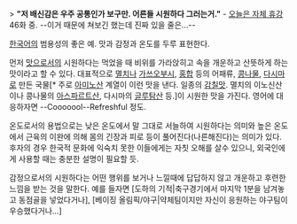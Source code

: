 > '''"저 배신감은 우주 공통인가 보구만. 어른들 시원하다 그러는거."''' 
- [[오늘은 자체 휴강]] 46화 중. --이거 때문에 쳐보긴 했는데 진짜 있을 줄은...--

[[한국어]]의 범용성의 좋은 예. 맛과 감정과 온도를 두루 표현한다.

먼저 [[맛]]으로서의 시원하다는 먹었을 때 비위를 가라앉히고 속을 개운하고 산뜻하게 하는 맛이라고 할 수 있다. 대표적으로 [[멸치]]나 [[가쓰오부시]], [[홍합]] 등의 어패류, [[콩나물]], [[다시마]]로 만든 국물[* 주로 [[아미노산]] 계열이 이런 맛을 낸다. 일종의 [[감칠맛]]. 멸치의 이노신산이나 콩나물의 [[아스파르트산]], 다시마의 [[글루탐산]] 등.]이 시원한 맛을 가진다. 영어에 대응하자면 --Cooooool--Refreshful 정도.

온도로서의 용법으로는 낮은 온도에서 말 그대로 서늘하여 시원하다는 의미와 높은 온도에서 근육의 이완에 의해 몸의 긴장과 피로 등이 풀어진다(나른해진다)는 의미가 있다. 후자의 경우 한국적 문화에 익숙치 못한 이들에게는 자칫 오해를 살수 있으니, 외국인에게 사용할 때는 충분한 설명이 필요할 듯.

감정으로서의 시원하다는 어떤 행위를 보거나 느낄때에 답답하지 않고 개운하고 후련한 느낌을 받는 것을 말한다. 예를 들자면 [도하의 기적|축구경기에서 마지막 1분을 남겨놓고 동점골을 넣었다거나], [베이징 올림픽/야구|약체팀이지만 자신이 응원하는 야구팀이 우승했다거나...]
